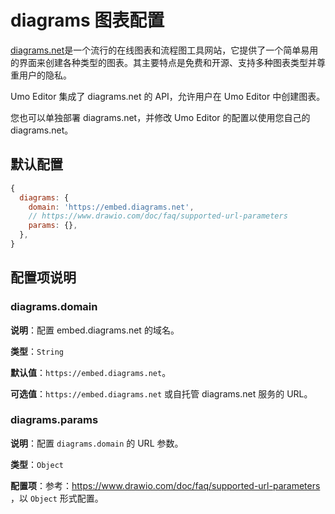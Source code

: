 # diagrams 图表配置

[diagrams.net](https://app.diagrams.net/)是一个流行的在线图表和流程图工具网站，它提供了一个简单易用的界面来创建各种类型的图表。其主要特点是免费和开源、支持多种图表类型并尊重用户的隐私。

Umo Editor 集成了 diagrams.net 的 API，允许用户在 Umo Editor 中创建图表。

您也可以单独部署 diagrams.net，并修改 Umo Editor 的配置以使用您自己的 diagrams.net。

## 默认配置

```js
{
  diagrams: {
    domain: 'https://embed.diagrams.net',
    // https://www.drawio.com/doc/faq/supported-url-parameters
    params: {},
  },
}
```

## 配置项说明

### diagrams.domain

**说明**：配置 embed.diagrams.net 的域名。

**类型**：`String`

**默认值**：`https://embed.diagrams.net`。

**可选值**：`https://embed.diagrams.net` 或自托管 diagrams.net 服务的 URL。

### diagrams.params

**说明**：配置 `diagrams.domain` 的 URL 参数。

**类型**：`Object`

**配置项**：参考：https://www.drawio.com/doc/faq/supported-url-parameters ，以 `Object` 形式配置。